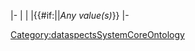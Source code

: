 |-
|{{{2}}}
|{{{1}}}
|{{#if:{{{3}}}|{{{3}}}|''Any value(s)''}}
|-<noinclude>[[Category:dataspectsSystemCoreOntology]]</noinclude>
